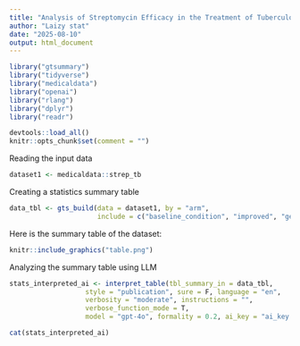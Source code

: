 ```yaml
---
title: "Analysis of Streptomycin Efficacy in the Treatment of Tuberculosis"
author: "Laizy stat"
date: "2025-08-10"
output: html_document
---
```


```r
library("gtsummary")
library("tidyverse")
library("medicaldata")
library("openai")
library("rlang")
library("dplyr")
library("readr")

devtools::load_all()
knitr::opts_chunk$set(comment = "")
```

Reading the input data
```r
dataset1 <- medicaldata::strep_tb
```

Creating a statistics summary table
```r
data_tbl <- gts_build(data = dataset1, by = "arm", 
                      include = c("baseline_condition", "improved", "gender", "radiologic_6m", "strep_resistance"))

```

Here is the summary table of the dataset:
```r
knitr::include_graphics("table.png")

```

Analyzing the summary table using LLM
```r
stats_interpreted_ai <- interpret_table(tbl_summary_in = data_tbl,
                   style = "publication", sure = F, language = "en",
                   verbosity = "moderate", instructions = "",
                   verbose_function_mode = T,
                   model = "gpt-4o", formality = 0.2, ai_key = "ai_key.txt")

cat(stats_interpreted_ai)

```



